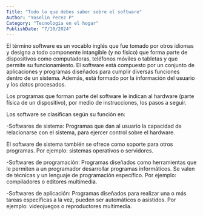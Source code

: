 ```yaml
---
Title: "Todo lo que debes saber sobre el software"
Author: "Yoselin Perez P"
Category: "Tecnología en el hogar"
PublishDate: "7/10/2024"
---
```


<Parrafo>
El término software es un vocablo inglés que fue tomado por otros idiomas y designa a todo componente intangible (y no físico) que forma parte de dispositivos como computadoras, teléfonos móviles o tabletas y que permite su funcionamiento. El software está compuesto por un conjunto de aplicaciones y programas diseñados para cumplir diversas funciones dentro de un sistema. Además, está formado por la información del usuario y los datos procesados.

Los programas que forman parte del software le indican al hardware (parte física de un dispositivo), por medio de instrucciones, los pasos a seguir.

</Parrafo>

<ImageMDX
  src="/post/Software/software_7-8-2024_21175_www.google.com.jpeg"
  Alt="software"
  Width={800}
  Height={400}
/>

<Parrafo>
Los software se clasifican según su función en:

-Softwares de sistema: Programas que dan al usuario la capacidad de relacionarse con el sistema, para ejercer control sobre el hardware.

El software de sistema también se ofrece como soporte para otros programas. Por ejemplo: sistemas operativos o servidores.

-Softwares de programación: Programas diseñados como herramientas que le permiten a un programador desarrollar programas informáticos. Se valen de técnicas y un lenguaje de programación específico. Por ejemplo: compiladores o editores multimedia.

-Softwares de aplicación: Programas diseñados para realizar una o más tareas específicas a la vez, pueden ser automáticos o asistidos. Por ejemplo: videojuegos o reproductores multimedia.

</Parrafo>

<ImageMDX
  src="/post/Software/software1_7-8-2024_211754_www.google.com.jpeg"
  Alt="software"
  Width={800}
  Height={400}
/>
